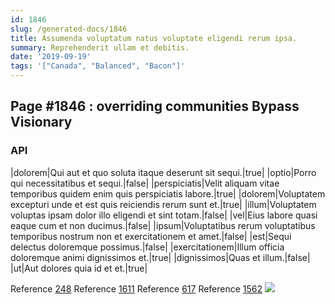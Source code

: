 ```yaml
---
id: 1846
slug: /generated-docs/1846
title: Assumenda voluptatum natus voluptate eligendi rerum ipsa.
summary: Reprehenderit ullam et debitis.
date: '2019-09-19'
tags: '["Canada", "Balanced", "Bacon"]'
---
```


## Page #1846 : overriding communities Bypass Visionary
### API

|dolorem|Qui aut et quo soluta itaque deserunt sit sequi.|true|
|optio|Porro qui necessitatibus et sequi.|false|
|perspiciatis|Velit aliquam vitae temporibus quidem enim quis perspiciatis labore.|true|
|dolorem|Voluptatem excepturi unde et est quis reiciendis rerum sunt et.|true|
|illum|Voluptatem voluptas ipsam dolor illo eligendi et sint totam.|false|
|vel|Eius labore quasi eaque cum et non ducimus.|false|
|ipsum|Voluptatibus rerum voluptatibus temporibus nostrum non et exercitationem et amet.|false|
|est|Sequi delectus doloremque possimus.|false|
|exercitationem|Illum officia doloremque animi dignissimos et.|true|
|dignissimos|Quas et illum.|false|
|ut|Aut dolores quia id et et.|true|

Reference [248](/248)
Reference [1611](/1611)
Reference [617](/617)
Reference [1562](/1562)
![](/assets/cats-2.jpg)


